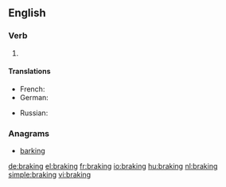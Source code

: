 ==English==

===Verb===
{{head|en}}

# {{present participle of|brake}}

====Translations====
{{trans-top|operating the brakes}}
* French: {{t+|fr|freinage|m}}
* German: {{t+|de|Bremsen|n}}
{{trans-mid}}
* Russian: {{t+|ru|торможение|n|tr=tormožénije|sc=Cyrl}}
{{trans-bottom}}

===Anagrams===
* [[barking#English|barking]]

[[de:braking]]
[[el:braking]]
[[fr:braking]]
[[io:braking]]
[[hu:braking]]
[[nl:braking]]
[[simple:braking]]
[[vi:braking]]